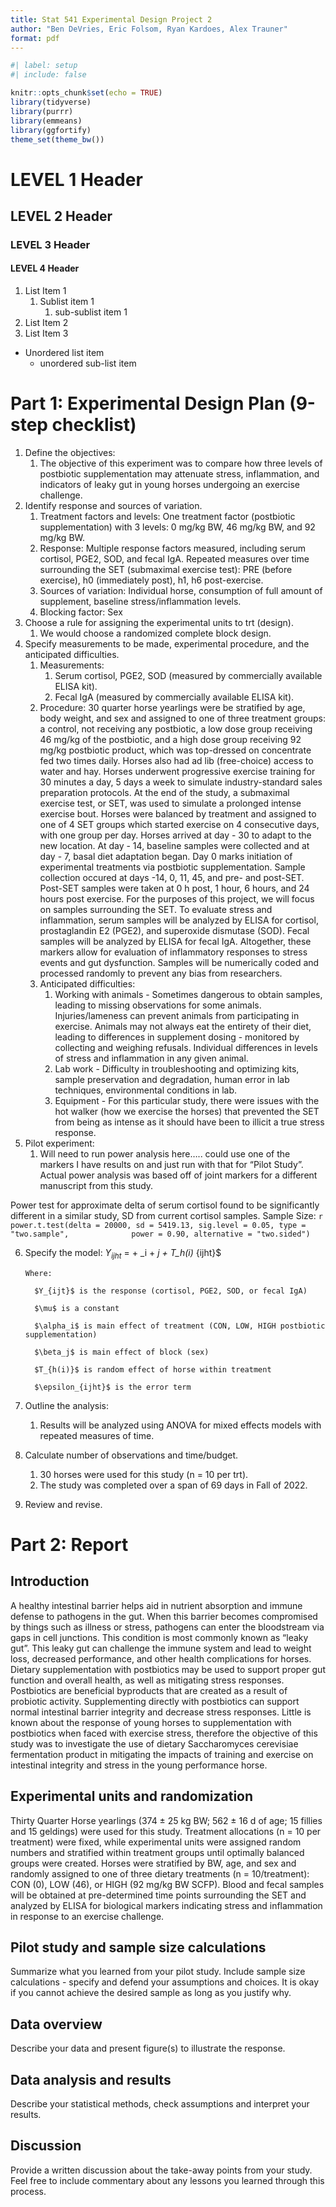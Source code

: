 ```yaml
---
title: Stat 541 Experimental Design Project 2
author: "Ben DeVries, Eric Folsom, Ryan Kardoes, Alex Trauner"
format: pdf
---
```


```r
#| label: setup
#| include: false

knitr::opts_chunk$set(echo = TRUE)
library(tidyverse)
library(purrr)
library(emmeans)
library(ggfortify)
theme_set(theme_bw())
```

# LEVEL 1 Header

## LEVEL 2 Header

### LEVEL 3 Header

#### LEVEL 4 Header

1. List Item 1
   1. Sublist item 1
      1. sub-sublist item 1
2. List Item 2
3. List Item 3

- Unordered list item
  - unordered sub-list item

# Part 1: Experimental Design Plan (9-step checklist)

1.	Define the objectives: 
    1. The objective of this experiment was to compare how three levels of postbiotic supplementation may attenuate stress, inflammation, and indicators of leaky gut in young horses undergoing an exercise challenge.

2.	Identify response and sources of variation.  
    1.	Treatment factors and levels: One treatment factor (postbiotic supplementation) with 3 levels: 0 mg/kg BW, 46 mg/kg BW, and 92 mg/kg BW. 
    2.	Response: Multiple response factors measured, including serum cortisol, PGE2, SOD, and fecal IgA. Repeated measures over time surrounding the SET (submaximal exercise test): PRE (before exercise), h0 (immediately post), h1, h6 post-exercise.
    3.	Sources of variation: Individual horse, consumption of full amount of supplement, baseline stress/inflammation levels.
    4.	Blocking factor: Sex

3.	Choose a rule for assigning the experimental units to trt (design). 
    1.	We would choose a randomized complete block design.

4.	Specify measurements to be made, experimental procedure, and the anticipated difficulties. 
    1.	Measurements: 
        1. Serum cortisol, PGE2, SOD (measured by commercially available ELISA kit).
        2. Fecal IgA (measured by commercially available ELISA kit).
    2.	Procedure:  30 quarter horse yearlings were be stratified by age, body weight, and sex and assigned to one of three treatment groups: a control, not receiving any postbiotic, a low dose group receiving 46 mg/kg of the postbiotic, and a high dose group receiving 92 mg/kg postbiotic product, which was top-dressed on concentrate fed two times daily. Horses also had ad lib (free-choice) access to water and hay. Horses underwent progressive exercise training for 30 minutes a day, 5 days a week to simulate industry-standard sales preparation protocols. At the end of the study, a submaximal exercise test, or SET, was used to simulate a prolonged intense exercise bout. Horses were balanced by treatment and assigned to one of 4 SET groups which started exercise on 4 consecutive days, with one group per day.
Horses arrived at day - 30 to adapt to the new location. At day - 14, baseline samples were collected and at day - 7, basal diet adaptation began. Day 0 marks initiation of experimental treatments via postbiotic supplementation. Sample collection occured at days -14, 0, 11, 45, and pre- and post-SET. Post-SET samples were taken at 0 h post, 1 hour, 6 hours, and 24 hours post exercise. For the purposes of this project, we will focus on samples surrounding the SET.
To evaluate stress and inflammation, serum samples will be analyzed by ELISA for cortisol, prostaglandin E2 (PGE2), and superoxide dismutase (SOD). Fecal samples will be analyzed by ELISA for fecal IgA. Altogether, these markers allow for evaluation of inflammatory responses to stress events and gut dysfunction. Samples will be numerically coded and processed randomly to prevent any bias from researchers.
    3.	Anticipated difficulties:
        1. Working with animals - Sometimes dangerous to obtain samples, leading to missing observations for some animals. Injuries/lameness can prevent animals from participating in exercise. Animals may not always eat the entirety of their diet, leading to differences in supplement dosing - monitored by collecting and weighing refusals. Individual differences in levels of stress and inflammation in any given animal.
        2. Lab work - Difficulty in troubleshooting and optimizing kits, sample preservation and degradation, human error in lab techniques, environmental conditions in lab.
        3. Equipment - For this particular study, there were issues with the hot walker (how we exercise the horses) that prevented the SET from being as intense as it should have been to illicit a true stress response.

5.	Pilot experiment: 
     1. Will need to run power analysis here..... could use one of the markers I have results on and just run with that for "Pilot Study". Actual power analysis was based off of joint markers for a different manuscript from this study. 

Power test for approximate delta of serum cortisol found to be significantly different in a similar study, SD from current cortisol samples.
Sample Size: `r power.t.test(delta = 20000, sd = 5419.13, sig.level = 0.05, type = "two.sample",
             power = 0.90, alternative = "two.sided")`

6.	Specify the model: 
$Y_{ijht}$ = \mu + \alpha_i + \beta_j + T_h(i) \epsilon_{ijht}$

        Where:

          $Y_{ijt}$ is the response (cortisol, PGE2, SOD, or fecal IgA)

          $\mu$ is a constant

          $\alpha_i$ is main effect of treatment (CON, LOW, HIGH postbiotic supplementation)

          $\beta_j$ is main effect of block (sex)

          $T_{h(i)}$ is random effect of horse within treatment

          $\epsilon_{ijht}$ is the error term

7.	Outline the analysis:
     1. Results will be analyzed using ANOVA for mixed effects models with repeated measures of time.

8.	Calculate number of observations and time/budget. 
     1. 30 horses were used for this study (n = 10 per trt).
     2. The study was completed over a span of 69 days in Fall of 2022.

9.	Review and revise. 


# Part 2: Report

## Introduction
A healthy intestinal barrier helps aid in nutrient absorption and immune defense to pathogens in the gut. When this barrier becomes compromised by things such as illness or stress, pathogens can enter the bloodstream via gaps in cell junctions. This condition is most commonly known as “leaky gut”. This leaky gut can challenge the immune system and lead to weight loss, decreased performance, and other health complications for horses. Dietary supplementation with postbiotics may be used to support proper gut function and overall health, as well as mitigating stress responses. Postbiotics are beneficial byproducts that are created as a result of probiotic activity. Supplementing directly with postbiotics can support normal intestinal barrier integrity and decrease stress responses. Little is known about the response of young horses to supplementation with postbiotics when faced with exercise stress, therefore the objective of this study was to investigate the use of dietary Saccharomyces cerevisiae fermentation product  in mitigating the impacts of training and exercise on intestinal integrity and stress in the young performance horse.

## Experimental units and randomization
Thirty Quarter Horse yearlings (374 ± 25 kg BW; 562 ± 16 d of age; 15 fillies and 15 geldings) were used for this study.
Treatment allocations (n = 10 per treatment) were fixed, while experimental units were assigned random numbers and stratified within treatment groups until optimally balanced groups were created. Horses were stratified by BW, age, and sex and randomly assigned to one of three dietary treatments (n = 10/treatment): CON (0), LOW (46), or HIGH (92 mg/kg BW SCFP).
Blood and fecal samples will be obtained at pre-determined time points surrounding the SET and analyzed by ELISA for biological markers indicating stress and inflammation in response to an exercise challenge.

## Pilot study and sample size calculations
Summarize what you learned from your pilot study. Include sample size calculations - specify and defend your assumptions and choices. It is okay if you cannot achieve the desired sample as long as you justify why.

## Data overview
Describe your data and present figure(s) to illustrate the response.

## Data analysis and results
Describe your statistical methods, check assumptions and interpret your results.

## Discussion
Provide a written discussion about the take-away points from your study. Feel free to include commentary about any lessons you learned through this process.
